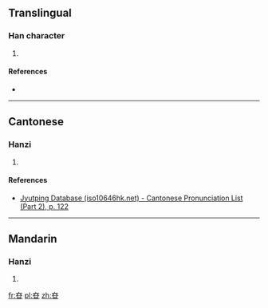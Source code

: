{{also|愼}}
==Translingual==

===Han character===
{{Han char|rn=72|rad=日|as=05|sn=9|four=|canj=大金日 (KCA)|ids=⿱[[𡗜]][[日]]}}

# {{defn|Han|sort=日05}}

====References====
* {{Han ref|kx=0492.130|dkj=13828|hdz=21499.060|uh=661A|ud=26138}}

----

==Cantonese==

===Hanzi===
{{yue-hanzi|jyut=[[san6]]|y=san6}}

# {{defn|lang=yue|sort=日05}}

====References====
*[http://www.iso10646hk.net/jp/document/download.jsp Jyutping Database (iso10646hk.net) - Cantonese Pronunciation List (Part 2), p. 122]

----

==Mandarin==

===Hanzi===
{{cmn-hanzi|pin=[[shèn]] ([[shen4]])|wg=shen<sup>4</sup>}}

# {{defn|lang=cmn|sort=日05}}

[[fr:昚]]
[[pl:昚]]
[[zh:昚]]